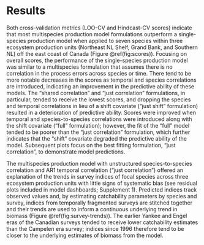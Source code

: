 
# Results  {-}

Both cross-validation metrics (LOO-CV and Hindcast-CV scores) indicate that most multispecies production model formulations outperform a single-species production model when applied to seven species within three ecosystem production units (Northeast NL Shelf, Grand Bank, and Southern NL) off the east coast of Canada (Figure \@ref(fig:scores)). Focusing on overall scores, the performance of the single-species production model was similar to a multispecies formulation that assumes there is no correlation in the process errors across species or time. There tend to be more notable decreases in the scores as temporal and species correlations are introduced, indicating an improvement in the predictive ability of these models. The "shared correlation" and "just correlation" formulations, in particular, tended to receive the lowest scores, and dropping the species and temporal correlations in lieu of a shift covariate ("just shift" formulation) resulted in a deterioration of predictive ability. Scores were improved when temporal and species-to-species correlations were introduced along with the shift covariate ("full" formulation); however, the fit of the "full" model tended to be poorer than the "just correlation" formulation, which further indicates that the "shift" covariate degraded the predictive ability of the model. Subsequent plots focus on the best fitting formulation, "just correlation", to demonstrate model predictions.

The multispecies production model with unstructured species-to-species correlation and AR1 temporal correlation ("just correlation") offered an explanation of the trends in survey indices of focal species across three ecosystem production units with little signs of systematic bias (see residual plots included in model dashboards; Supplement 1). Predicted indices track observed values and, by estimating catchability parameters by species and survey, indices from temporally fragmented surveys are stitched together and their trends are used to inform a continuous underlying trend in biomass (Figure \@ref(fig:survey-trends)). The earlier Yankee and Engel eras of the Canadian surveys tended to receive lower catchability estimates than the Campelen era survey; indices since 1996 therefore tend to be closer to the underlying estimates of biomass from the model.
